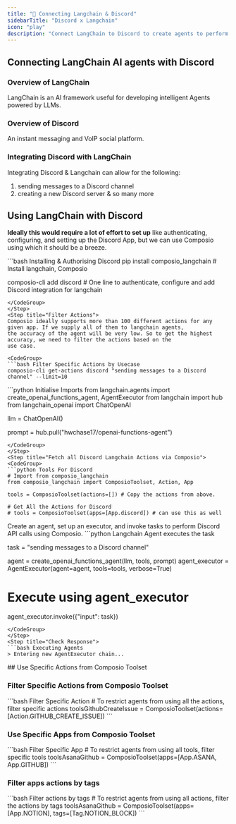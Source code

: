 ```yaml
---
title: "🚀 Connecting Langchain & Discord"
sidebarTitle: "Discord x Langchain"
icon: "play"
description: "Connect LangChain to Discord to create agents to perform tasks using natural language"
---
```


## Connecting LangChain AI agents with Discord

### Overview of LangChain

LangChain is an AI framework useful for developing intelligent Agents powered by LLMs.

### Overview of Discord

An instant messaging and VoIP social platform.

### Integrating Discord with LangChain

Integrating Discord & Langchain can allow for the following:

1. sending messages to a Discord channel
2. creating a new Discord server
& so many more

## Using LangChain with Discord

<Steps>
<Step title="Setting Up the Environment">

**Ideally this would require a lot of effort to set up** like authenticating, configuring, and setting up the Discord App, but we can use Composio using which it should be a breeze.

<CodeGroup>
```bash Installing & Authorising Discord
pip install composio_langchain # Install langchain, Composio 

composio-cli add discord # One line to authenticate, configure and add Discord integration for langchain
```
</CodeGroup>
</Step>
<Step title="Filter Actions">
Composio ideally supports more than 100 different actions for any given app. If we supply all of them to langchain agents, 
the accuracy of the agent will be very low. So to get the highest accuracy, we need to filter the actions based on the 
use case.

<CodeGroup>
```bash Filter Specific Actions by Usecase
composio-cli get-actions discord "sending messages to a Discord channel" --limit=10
```
</CodeGroup>

</Step>
<Step title="Import Base Packages">

<CodeGroup>
```python Initialise Imports
from langchain.agents import create_openai_functions_agent, AgentExecutor
from langchain import hub
from langchain_openai import ChatOpenAI


llm = ChatOpenAI()

prompt = hub.pull("hwchase17/openai-functions-agent")
```
</CodeGroup>
</Step>
<Step title="Fetch all Discord Langchain Actions via Composio">
<CodeGroup>
```python Tools For Discord
# Import from composio_langchain
from composio_langchain import ComposioToolset, Action, App

tools = ComposioToolset(actions=[]) # Copy the actions from above. 

# Get All the Actions for Discord
# tools = ComposioToolset(apps=[App.discord]) # can use this as well
```
</CodeGroup>
</Step>
<Step title="Execute the Agent">
Create an agent, set up an executor, and invoke tasks to perform Discord API calls using Composio. 
<CodeGroup>
```python Langchain Agent executes the task

task = "sending messages to a Discord channel"

agent = create_openai_functions_agent(llm, tools, prompt)
agent_executor = AgentExecutor(agent=agent, tools=tools, verbose=True)

# Execute using agent_executor
agent_executor.invoke({"input": task})
```
</CodeGroup>
</Step>
<Step title="Check Response">
```bash Executing Agents
> Entering new AgentExecutor chain...
```
</Step>
</Steps>
## Use Specific Actions from Composio Toolset

### Filter Specific Actions from Composio Toolset

<CodeGroup>
```bash Filter Specific Action
# To restrict agents from using all the actions, filter specific actions
toolsGithubCreateIssue = ComposioToolset(actions=[Action.GITHUB_CREATE_ISSUE])
```
</CodeGroup>

### Use Specific Apps from Composio Toolset
<CodeGroup>
```bash Filter Specific App
# To restrict agents from using all tools, filter specific tools
toolsAsanaGithub = ComposioToolset(apps=[App.ASANA, App.GITHUB])
```
</CodeGroup>

### Filter apps actions by tags 
<CodeGroup>
```bash Filter actions by tags
# To restrict agents from using all actions, filter the actions by tags
toolsAsanaGithub = ComposioToolset(apps=[App.NOTION], tags=[Tag.NOTION_BLOCK])
```
</CodeGroup>

